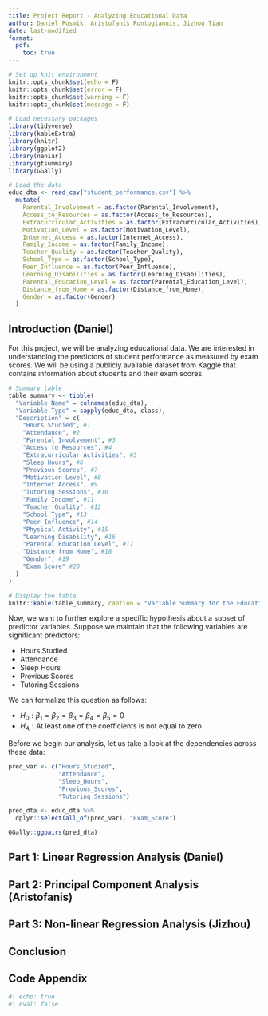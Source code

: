 ```yaml
---
title: Project Report - Analyzing Educational Data
author: Daniel Posmik, Aristofanis Rontogiannis, Jizhou Tian
date: last-modified
format: 
  pdf: 
    toc: true
---
```


```r
# Set up knit environment
knitr::opts_chunk$set(echo = F)
knitr::opts_chunk$set(error = F)
knitr::opts_chunk$set(warning = F)
knitr::opts_chunk$set(message = F)

# Load necessary packages
library(tidyverse)
library(kableExtra)
library(knitr)
library(ggplot2)
library(naniar)
library(gtsummary)
library(GGally)

```

```r
# Load the data
educ_dta <- read_csv("student_performance.csv") %>%
  mutate(
    Parental_Involvement = as.factor(Parental_Involvement),
    Access_to_Resources = as.factor(Access_to_Resources),
    Extracurricular_Activities = as.factor(Extracurricular_Activities),
    Motivation_Level = as.factor(Motivation_Level),
    Internet_Access = as.factor(Internet_Access),
    Family_Income = as.factor(Family_Income),
    Teacher_Quality = as.factor(Teacher_Quality),
    School_Type = as.factor(School_Type),
    Peer_Influence = as.factor(Peer_Influence),
    Learning_Disabilities = as.factor(Learning_Disabilities),
    Parental_Education_Level = as.factor(Parental_Education_Level),
    Distance_from_Home = as.factor(Distance_from_Home),
    Gender = as.factor(Gender)
  )

```

## Introduction (Daniel)

For this project, we will be analyzing educational data. We are interested in understanding the predictors of student performance as measured by exam scores. We will be using a publicly available dataset from Kaggle that contains information about students and their exam scores.

```r
# Summary table
table_summary <- tibble(
  "Variable Name" = colnames(educ_dta),
  "Variable Type" = sapply(educ_dta, class), 
  "Description" = c(
    "Hours Studied", #1
    "Attendance", #2
    "Parental Involvement", #3
    "Access to Resources", #4
    "Extracurricular Activities", #5
    "Sleep Hours", #6
    "Previous Scores", #7
    "Motivation Level", #8
    "Internet Access", #9
    "Tutoring Sessions", #10
    "Family Income", #11
    "Teacher Quality", #12
    "School Type", #13
    "Peer Influence", #14
    "Physical Activity", #15
    "Learning Disability", #16
    "Parental Education Level", #17
    "Distance from Home", #18
    "Gender", #19
    "Exam Score" #20
  )
)

# Display the table
knitr::kable(table_summary, caption = "Variable Summary for the Educational Data")

```

Now, we want to further explore a specific hypothesis about a subset of predictor variables. Suppose we maintain that the following variables are significant predictors:

- Hours Studied
- Attendance 
- Sleep Hours 
- Previous Scores
- Tutoring Sessions

We can formalize this question as follows:

- $H_0: \beta_1 = \beta_2 = \beta_3 = \beta_4 = \beta_5 = 0$
- $H_A: \text{At least one of the coefficients is not equal to zero}$

Before we begin our analysis, let us take a look at the dependencies across these data: 

```r
pred_var <- c("Hours_Studied", 
              "Attendance", 
              "Sleep_Hours", 
              "Previous_Scores", 
              "Tutoring_Sessions")

pred_dta <- educ_dta %>%
  dplyr::select(all_of(pred_var), "Exam_Score")

GGally::ggpairs(pred_dta) 
```

## Part 1: Linear Regression Analysis (Daniel)

## Part 2: Principal Component Analysis (Aristofanis) 

## Part 3: Non-linear Regression Analysis (Jizhou)

## Conclusion

\pagebreak

## **Code Appendix**

```r
#| echo: true
#| eval: false
```
